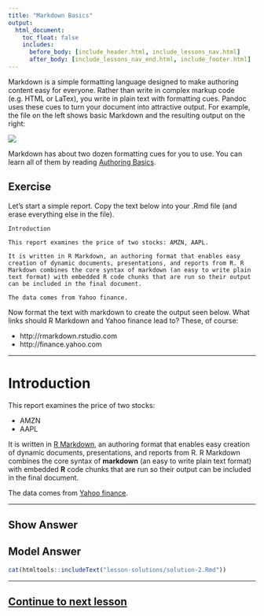 ```yaml
---
title: "Markdown Basics"
output:
  html_document:
    toc_float: false
    includes:
      before_body: [include_header.html, include_lessons_nav.html]
      after_body: [include_lessons_nav_end.html, include_footer.html]
---
```


Markdown is a simple formatting language designed to make authoring content easy for everyone. Rather than write in complex markup code (e.g. HTML or LaTex), you write in plain text with formatting cues. Pandoc uses these cues to turn your document into attractive output. For example, the file on the left shows basic Markdown and the resulting output on the right:

![](lesson-images/quicktourExample.png)

Markdown has about two dozen formatting cues for you to use. You can learn all of them by reading [Authoring Basics](http://rmarkdown.rstudio.com/authoring_basics.html).

## Exercise

Let's start a simple report. Copy the text below into your .Rmd file (and erase everything else in the file).

```
Introduction

This report examines the price of two stocks: AMZN, AAPL.

It is written in R Markdown, an authoring format that enables easy creation of dynamic documents, presentations, and reports from R. R Markdown combines the core syntax of markdown (an easy to write plain text format) with embedded R code chunks that are run so their output can be included in the final document.

The data comes from Yahoo finance.
```

Now format the text with markdown to create the output seen below. What links should R Markdown and Yahoo finance lead to? These, of course:

* http://rmarkdown.rstudio.com
* http://finance.yahoo.com

***

# Introduction

This report examines the price of two stocks:

* AMZN
* AAPL

It is written in [R Markdown](http://rmarkdown.rstudio.com), an authoring format that enables easy creation of dynamic documents, presentations, and reports from R. R Markdown combines the core syntax of **markdown** (an easy to write plain text format) with embedded **R** code chunks that are run so their output can be included in the final document.

The data comes from [Yahoo finance](http://finance.yahoo.com).

***

## Show Answer

## Model Answer

```r
cat(htmltools::includeText("lesson-solutions/solution-2.Rmd"))
```
***
## [Continue to next lesson](lesson-3.html)
